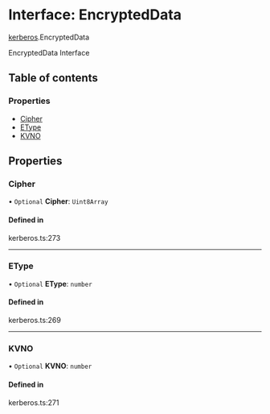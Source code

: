 # Interface: EncryptedData

[kerberos](/templates/protocols/javascript/modules/kerberos).EncryptedData

EncryptedData Interface

## Table of contents

### Properties

- [Cipher](/templates/protocols/javascript/modules/kerberos.EncryptedData#cipher)
- [EType](/templates/protocols/javascript/modules/kerberos.EncryptedData#etype)
- [KVNO](/templates/protocols/javascript/modules/kerberos.EncryptedData#kvno)

## Properties

### Cipher

• `Optional` **Cipher**: `Uint8Array`

#### Defined in

kerberos.ts:273

___

### EType

• `Optional` **EType**: `number`

#### Defined in

kerberos.ts:269

___

### KVNO

• `Optional` **KVNO**: `number`

#### Defined in

kerberos.ts:271
